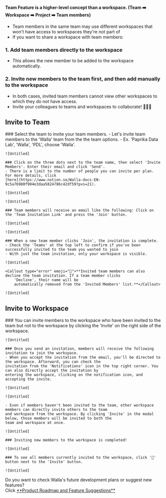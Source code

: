 
<Callout type='warning' emoji="⚠️">**Team Feature is a higher-level concept than a workspace. (Team ➡️ Workspace ➡️
    Project ➡️ Team members)**</Callout>

- Team members in the same team may use different workspaces that won't have access to workspaces they're not part of
- If you want to share a workspace with team members:

### 1. Add team members directly to the workspace
 - This allows the new member to be added to the workspace automatically.

### 2. Invite new members to the team first, and then add manually to the workspace
- In both cases, invited team members cannot view other workspaces to which they do not have access.
- Invite your colleagues to teams and workspaces to collaborate! 🙆🏻‍♀️

## Invite to Team

<Steps>
    ### Select the team to invite your team members.
    - Let's invite team members to the 'Walla' team from the the team options.
    - Ex. 'Paprika Data Lab', 'Walla', 'PDL', choose 'Walla'.

    ![Untitled]

    ### Click on the three dots next to the team name, then select 'Invite Members'. Enter their email and click 'Send'.
    - There is a limit to the number of people you can invite per plan. For more details, click
    [here](https://www.notion.so/Walla-docs-EN-9c5a76980f904e3daa5824786c42df59?pvs=21).

    ![Untitled]

    ![Untitled]

    ### Team members will receive an email like the following: Click on the 'Team Invitation Link' and press the 'Join' button.

    ![Untitled]

    ![Untitled]

    ### When a new team member clicks 'Join', the invitation is complete.
    - Check the 'Teams' at the top left to confirm if you've been successfully invited to the team you wanted to join
    - With just the team invitation, only your workspace is visible.

    ![Untitled]

    <Callout type="error" emoji="🚨">**Invited team members can also decline the team invitation. If a team member clicks
        'Decline', their name will be
        automatically removed from the 'Invited Members' list.**</Callout>

    ![Untitled]
</Steps>


## Invite to Workspace
<Steps>
    ### You can invite members to the workspace who have been invited to the team but not to the workspace by clicking
    the 'Invite' on the right side of the workspace.

    ![Untitled]

    ### Once you send an invitation, members will receive the following invitation to join the workspace.
    - When you accept the invitation from the email, you'll be directed to the workspace. Afterward, you can check the
    invitation from the 'Notifications' icon in the top right corner. You can also directly accept the invitation by
    entering the workspace, clicking on the notification icon, and accepting the invite.

    ![Untitled]

    ![Untitled]

    - Even if members haven't been invited to the team, other workspace members can directly invite others to the team
    and workspace from the workspace. By clicking 'Invite' in the modal below, those members will be invited to both the
    team and workspace at once.

    ![Untitled]

    ### Inviting new members to the workspace is completed!

    ![Untitled]

    ### To see all members currently invited to the workspace, click '👤' button next to the 'Invite' button.

    ![Untitled]
</Steps>

<Callout type='info' emoji="🔔">
    Do you want to check Walla's future development plans or suggest new features? <br/>Click <a
    href='https://google.com'
    target="_blank"
    rel="noopener noreferrer"
    style={{textDecoration: 'underline'}}>**Product
    Roadmap and Feature Suggestions**</a>
</Callout>